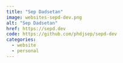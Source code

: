 ```yaml
---
title: "Sep Dadsetan"
image: websites-sepd-dev.png
alt: "Sep Dadsetan"
href: https://sepd.dev
code: https://github.com/phdjsep/sepd-dev
categories:
  - website
  - personal
---
```

